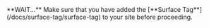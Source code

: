 <Warning>
**WAIT...** Make sure that you have added the [**Surface Tag**](/docs/surface-tag/surface-tag) to your site before proceeding.
</Warning>
